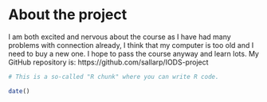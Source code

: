 
# About the project

I am both excited and nervous about the course as I have had many problems with connection already, I think that my computer is too old and I need to buy a new one. I hope to pass the course anyway and learn lots. My GitHub repository is: https://github.com/sallarp/IODS-project

```r
# This is a so-called "R chunk" where you can write R code.

date()

```


